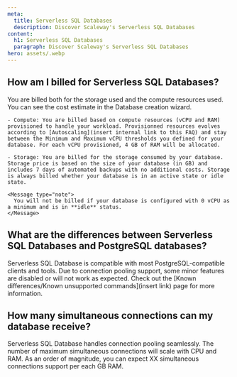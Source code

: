 ```yaml
---
meta:
  title: Serverless SQL Databases
  description: Discover Scaleway's Serverless SQL Databases
content:
  h1: Serverless SQL Databases
  paragraph: Discover Scaleway's Serverless SQL Databases
hero: assets/.webp
---
```



## How am I billed for Serverless SQL Databases?

You are billed both for the storage used and the compute resources used. You can see the cost estimate in the Database creation wizard.

    - Compute: You are billed based on compute resources (vCPU and RAM) provisioned to handle your workload. Provisionned resources evolves according to [Autoscaling](insert internal link to this FAQ) and stay between the Minimum and Maximum vCPU thresholds you defined for your database. For each vCPU provisioned, 4 GB of RAM will be allocated.

    - Storage: You are billed for the storage consumed by your database. Storage price is based on the size of your database (in GB) and includes 7 days of automated backups with no additional costs. Storage is always billed whether your database is in an active state or idle state.

    <Message type="note">
      You will not be billed if your database is configured with 0 vCPU as a minimum and is in **idle** status.
    </Message>

## What are the differences between Serverless SQL Databases and PostgreSQL databases?

Serverless SQL Database is compatible with most PostgreSQL-compatible clients and tools. Due to connection pooling support, some minor features are disabled or will not work as expected. Check out the [Known differences/Known unsupported commands](insert link) page for more information.

## How many simultaneous connections can my database receive?

Serverless SQL Database handles connection pooling seamlessly. The number of maximum simultaneous connections will scale with CPU and RAM. As an order of magnitude, you can expect XX simultaneous connections support per each GB RAM.
